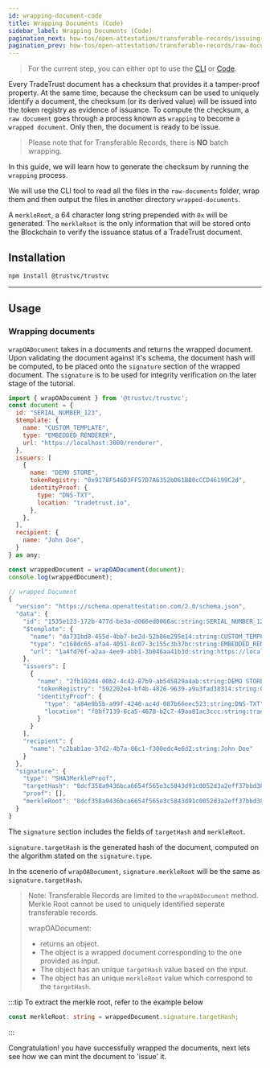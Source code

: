 ```yaml
---
id: wrapping-document-code
title: Wrapping Documents (Code)
sidebar_label: Wrapping Documents (Code)
pagination_next: how-tos/open-attestation/transferable-records/issuing-document/issuing-document-code
pagination_prev: how-tos/open-attestation/transferable-records/raw-document
---
```



<Flow />

> For the current step, you can either opt to use the [CLI](/docs/how-tos/open-attestation/transferable-records/wrapping-document/wrapping-document-cli) or [Code](/docs/how-tos/open-attestation/transferable-records/wrapping-document/wrapping-document-code).

Every TradeTrust document has a checksum that provides it a tamper-proof property. At the same time, because the checksum can be used to uniquely identify a document, the checksum (or its derived value) will be issued into the token registry as evidence of issuance. To compute the checksum, a `raw document` goes through a process known as `wrapping` to become a `wrapped document`. Only then, the document is ready to be issue.

> Please note that for Transferable Records, there is **NO** batch wrapping.

In this guide, we will learn how to generate the checksum by running the `wrapping` process.

We will use the CLI tool to read all the files in the `raw-documents` folder, wrap them and then output the files in another directory `wrapped-documents`.

A `merkleRoot`, a 64 character long string prepended with `0x` will be generated. The `merkleRoot` is the only information that will be stored onto the Blockchain to verify the issuance status of a TradeTrust document.

## Installation

```bash
npm install @trustvc/trustvc
```

---

## Usage

### Wrapping documents

`wrapOADocument` takes in a documents and returns the wrapped document. Upon validating the document against it's schema, the document hash will be computed, to be placed onto the `signature` section of the wrapped document. The `signature` is to be used for integrity verification on the later stage of the tutorial.

```js
import { wrapOADocument } from '@trustvc/trustvc';
const document = {
  id: "SERIAL_NUMBER_123",
  $template: {
    name: "CUSTOM_TEMPLATE",
    type: "EMBEDDED_RENDERER",
    url: "https://localhost:3000/renderer",
  },
  issuers: [
    {
      name: "DEMO STORE",
      tokenRegistry: "0x9178F546D3FF57D7A6352bD61B80cCCD46199C2d",
      identityProof: {
        type: "DNS-TXT",
        location: "tradetrust.io",
      },
    },
  ],
  recipient: {
    name: "John Doe",
  }
} as any;

const wrappedDocument = wrapOADocument(document);
console.log(wrappedDocument);

// wrapped Document
{
  "version": "https://schema.openattestation.com/2.0/schema.json",
  "data": {
    "id": "1535e123-172b-477d-be3a-d066ed0066ac:string:SERIAL_NUMBER_123",
    "$template": {
      "name": "da731bd8-455d-4bb7-be2d-52b86e295e14:string:CUSTOM_TEMPLATE",
      "type": "c168dc65-afa4-4051-8c07-3c155c3b37bc:string:EMBEDDED_RENDERER",
      "url": "1a4fd76f-a2aa-4ee9-abb1-3b046aa41b3d:string:https://localhost:3000/renderer"
    },
    "issuers": [
      {
        "name": "2fb102d4-00b2-4c42-87b9-ab545829a4ab:string:DEMO STORE",
        "tokenRegistry": "592202e4-bf4b-4826-9639-a9a3fad38314:string:0x9178F546D3FF57D7A6352bD61B80cCCD46199C2d",
        "identityProof": {
          "type": "a84e9b5b-a99f-4248-ac4d-087b66eec523:string:DNS-TXT",
          "location": "f8bf7139-6ca5-4678-b2c7-49aa81ac3ccc:string:tradetrust.io"
        }
      }
    ],
    "recipient": {
      "name": "c2bab1ae-37d2-4b7a-86c1-f300edc4e6d2:string:John Doe"
    }
  },
  "signature": {
    "type": "SHA3MerkleProof",
    "targetHash": "8dcf358a9436bca6654f565e3c5843d91c0052d3a2eff37bbd380038e8a1fa39",
    "proof": [],
    "merkleRoot": "8dcf358a9436bca6654f565e3c5843d91c0052d3a2eff37bbd380038e8a1fa39"
  }
}
```

The `signature` section includes the fields of `targetHash` and `merkleRoot`.

`signature.targetHash` is the generated hash of the document, computed on the algorithm stated on the `signature.type`.

In the scenerio of `wrapOADocument`, `signature.merkleRoot` will be the same as `signature.targetHash`.

> Note:
> Transferable Records are limited to the `wrapOADocument` method.
> Merkle Root cannot be used to uniquely identified seperate transferable records.
>
> wrapOADocument:
>
> - returns an object.
> - The object is a wrapped document corresponding to the one provided as input.
> - The object has an unique `targetHash` value based on the input.
> - The object has an unique `merkleRoot` value which correspond to the `targetHash`.

:::tip
To extract the merkle root, refer to the example below

```ts
const merkleRoot: string = wrappedDocument.signature.targetHash;
```

:::

Congratulation! you have successfully wrapped the documents, next lets see how we can mint the document to 'issue' it.
